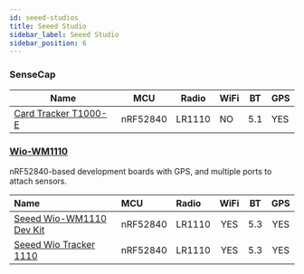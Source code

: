 ```yaml
---
id: seeed-studios
title: Seeed Studio
sidebar_label: Seeed Studio
sidebar_position: 6
---
```


### SenseCap

| Name                                            | MCU      | Radio  | WiFi | BT  | GPS |
| ----------------------------------------------- | -------- | ------ | ---- | --- | --- |
| [Card Tracker T1000-E](./sensecap/) | nRF52840 | LR1110 | NO   | 5.1 | YES |

### [Wio-WM1110](./wm1110)

nRF52840-based development boards with GPS, and multiple ports to attach sensors.

| Name                                                         | MCU      | Radio  | WiFi | BT  | GPS |
| :----------------------------------------------------------- | :------- | :----- | :--: | :-: | :-: |
| [Seeed Wio-WM1110 Dev Kit](./wm1110?wm1110=wio-sdk-wm1110)   | nRF52840 | LR1110 | YES  | 5.3 | YES |
| [Seeed Wio Tracker 1110](./wm1110?wm1110=wio-tracker-wm1110) | nRF52840 | LR1110 | YES  | 5.3 | YES |
